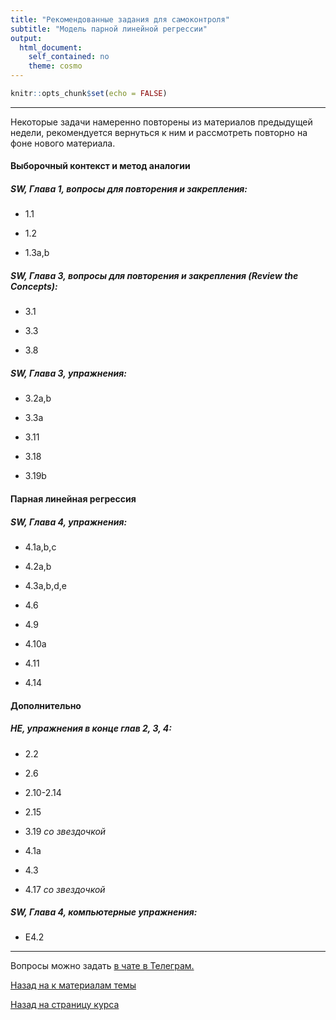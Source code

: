 ```yaml
---
title: "Рекомендованные задания для самоконтроля"
subtitle: "Модель парной линейной регрессии"
output:  
  html_document:  
    self_contained: no  
    theme: cosmo
---
```


```r
knitr::opts_chunk$set(echo = FALSE)
```

---

Некоторые задачи намеренно повторены из материалов предыдущей недели, рекомендуется вернуться к ним и рассмотреть повторно на фоне нового материала.

#### Выборочный контекст и метод аналогии
##### SW, Глава 1, вопросы для повторения и закрепления:

- 1.1

- 1.2

- 1.3a,b

##### SW, Глава 3, вопросы для повторения и закрепления (Review the Concepts):

- 3.1

- 3.3

- 3.8

##### SW, Глава 3, упражнения:

- 3.2a,b

- 3.3a

- 3.11

- 3.18

- 3.19b

#### Парная линейная регрессия

##### SW, Глава 4, упражнения:

- 4.1a,b,c

- 4.2a,b

- 4.3a,b,d,e

- 4.6

- 4.9

- 4.10a

- 4.11

- 4.14

#### Дополнительно

##### HE, упражнения в конце глав 2, 3, 4:

- 2.2

- 2.6

- 2.10-2.14

- 2.15

- 3.19 *со звездочкой*

- 4.1a

- 4.3

- 4.17 *со звездочкой*

##### SW, Глава 4, компьютерные упражнения:

- E4.2

---

Вопросы можно задать [в чате в Телеграм.](https://t.me/+0kRsodLpmzRmZjEy)

[Назад на к материалам темы](../sec02.html)

[Назад на страницу курса](../ecox22.html)
